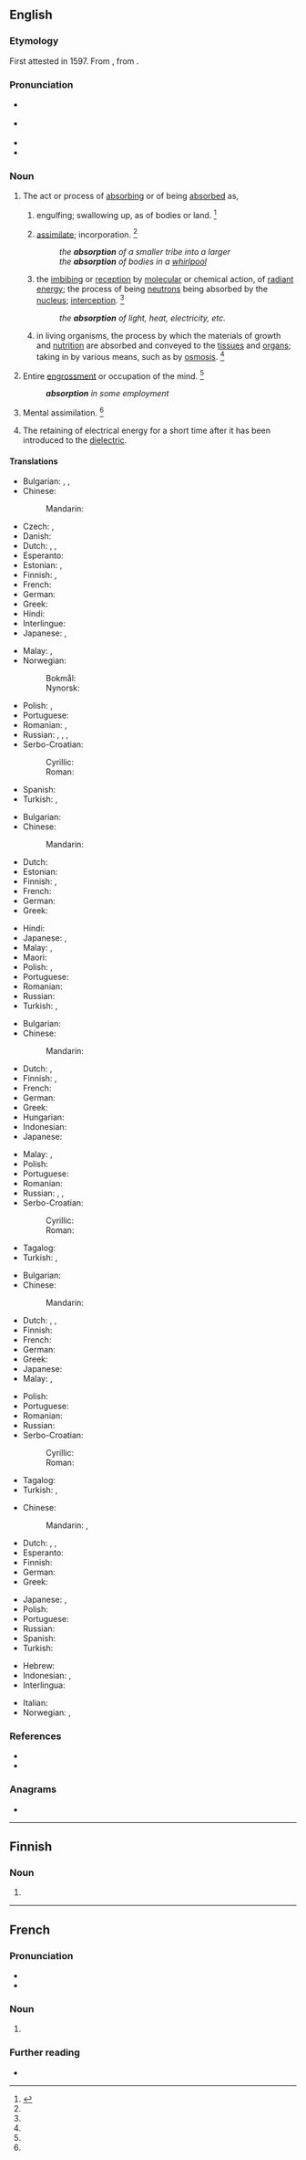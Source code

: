 {{also|Absorption}}
==English==

===Etymology===
First attested in 1597. From {{der|en|la|absorptiō||a sucking in}}, from {{m|la|absorbeō||absorb}}.

===Pronunciation===
* {{a|UK}} {{IPA|en|/əbˈzɔːp.ʃn̩/|/əbˈsɔːp.ʃn̩/}}
* {{a|US}} {{IPA|en|/æbˈsɔɹp.ʃn̩/|/æbˈzɔɹp.ʃn̩/|/əbˈzɔɹp.ʃn̩/|/əbˈsɔɹp.ʃn̩/}}
* {{audio|en|en-us-absorption.ogg|Audio (US)}}
* {{hyphenation|en|ab|sorp|tion}}

===Noun===
{{en-noun|~}}

# The act or process of [[absorbing]] or of being [[absorbed]] as,
## {{lb|en|obsolete}} engulfing; swallowing up, as of bodies or land. {{defdate|Attested from the late 16<sup>th</sup> century until the mid 18<sup>th</sup> century.}}<ref name=SOED>{{R:SOED5|page=9}}</ref>
## [[assimilate]]; incorporation. {{defdate|First attested in the mid 18<sup>th</sup> century.}}<ref name=SOED/>
##: ''the '''absorption''' of a smaller tribe into a larger''
##: ''the '''absorption''' of bodies in a [[whirlpool]]''
## {{lb|en|chemistry|physics}} the [[imbibing]] or [[reception]] by [[molecular]] or chemical action, of [[radiant]] [[energy]]; the process of being [[neutron]]s being absorbed by the [[nucleus]]; [[interception]]. {{defdate|First attested in the mid 18<sup>th</sup> century.}}<ref name=SOED/>
##: ''the '''absorption''' of light, heat, electricity, etc.''
## {{lb|en|physiology}} in living organisms, the process by which the materials of growth and [[nutrition]] are absorbed and conveyed to the [[tissue]]s and [[organ]]s; taking in by various means, such as by [[osmosis]]. {{defdate|First attested in the mid 18<sup>th</sup> century.}}<ref name=SOED/>
# Entire [[engrossment]] or occupation of the mind. {{defdate|First attested in the mid 19<sup>th</sup> century.}}<ref name=SOED/>
#: '''''absorption''' in some employment''
# Mental assimilation. {{defdate|First attested in the mid 20<sup>th</sup> century.}}<ref name=SOED/>
# {{lb|en|electrical engineering}} The retaining of electrical energy for a short time after it has been introduced to the [[dielectric]].

====Translations====
{{trans-top|act or process of absorbing or sucking in anything}}
* Bulgarian: {{t+|bg|абсо́рбция|f}}, {{t+|bg|поглъщане}}, {{t+|bg|всмукване}}
* Chinese:
*: Mandarin: {{t+|cmn|吸收|tr=xīshōu|sc=Hani}}
* Czech: {{t|cs|absorpce|f}}, {{t|cs|vstřebání|n}}
* Danish: {{t|da|absorbering|c}}
* Dutch: {{t+|nl|absorptie|f}}, {{t|nl|opzuiging|m}},
* Esperanto: {{t|eo|absorbo}}
* Estonian: {{t|et|imendumine}}, {{t|et|neeldumine}}
* Finnish: {{t+|fi|imeyttäminen}}, {{t|fi|sulauttaminen}}
* French: {{t+|fr|absorption|f}}
* German: {{t+|de|Absorption|f}}
* Greek: {{t+|el|απορρόφηση|f}}
* Hindi: {{t|hi|अवशोषण|m}}
* Interlingue: {{t|ie|absorption}}
* Japanese: {{t+|ja|吸収|tr=きゅうしゅう, kyūshū}}, {{t|ja|吸い込み|tr=suikomi}}
{{trans-mid}}
* Malay: {{t|ms|absorpsi}}, {{t|ms|penyerapan}}
* Norwegian:
*: Bokmål: {{t+|nb|absorpsjon|m}}
*: Nynorsk: {{t|nn|absorpsjon|m}}
* Polish: {{t+|pl|absorpcja|f}}, {{t+|pl|pochłanianie|n}}
* Portuguese: {{t+|pt|absorção|f}}
* Romanian: {{t+|ro|absorbire|f}}, {{t+|ro|absorbție|f}}
* Russian: {{t+|ru|вса́сывание|n}}, {{t+|ru|впи́тывание|n}}, {{t+|ru|поглоще́ние|n}}, {{t+|ru|абсо́рбция|f}}
* Serbo-Croatian:
*: Cyrillic: {{t|sh|апсорпција|f|sc=Cyrl}}
*: Roman: {{t+|sh|apsorpcija|f}}
* Spanish: {{t+|es|absorción|f}}
* Turkish: {{t+|tr|absorpsiyon}}, {{t+|tr|soğurma}}
{{trans-bottom}}

{{trans-top|act or process of being absorbed and made to disappear}}
* Bulgarian: {{t+|bg|абсо́рбция|f}}
* Chinese:
*: Mandarin: {{t+|cmn|吸收|tr=xīshōu|sc=Hani}}
* Dutch: {{t+|nl|absorptie|f}}  {{t+|nl|incorporatie|f}}
* Estonian: {{t|et|neeldumine}}
* Finnish: {{t+|fi|imeytyminen}}, {{t+|fi|sulautuminen}}
* French: {{t+|fr|absorption|f}}
* German: {{t+|de|Absorption|f}}
* Greek: {{t+|el|απορρόφηση|f}}
{{trans-mid}}
* Hindi: {{t|hi|अवशोषण|m}}
* Japanese: {{t+|ja|吸収|tr=きゅうしゅう, kyūshū}}, {{t+|ja|併合|tr=heigō}}
* Malay: {{t|ms|absorpsi}}, {{t|ms|penyerapan}}
* Maori: {{t|mi|mitikanga}}
* Polish: {{t+|pl|absorbowanie|n}}, {{t+|pl|pochłanianie|n}}
* Portuguese: {{t+|pt|absorção|f}}
* Romanian: {{t+|ro|absorbție|f}}
* Russian: {{t+|ru|поглоще́ние|n}}
* Turkish: {{t+|tr|absorpsiyon}}, {{t+|tr|soğurma}}
{{trans-bottom}}

{{trans-top|chemistry, physics: imbibing or reception by molecular or chemical action}}
* Bulgarian: {{t+|bg|абсо́рбция|f}}
* Chinese:
*: Mandarin: {{t+|cmn|吸收|tr=xīshōu|sc=Hani}}
* Dutch: {{t+|nl|absorptie|f}}, {{t|nl|endosmose|f}}
* Finnish: {{t+|fi|absorptio}}, {{t+|fi|imeytyminen}}
* French: {{t+|fr|absorption|f}}
* German: {{t+|de|Absorption|f}}
* Greek: {{t+|el|απορρόφηση|f}}
* Hungarian: {{t+|hu|abszorpció}}
* Indonesian: {{t+|id|penyerapan}}
* Japanese: {{t+|ja|吸収|tr=きゅうしゅう, kyūshū}}
{{trans-mid}}
* Malay: {{t|ms|absorpsi}}, {{t|ms|penyerapan}}
* Polish: {{t+|pl|absorpcja|f}}
* Portuguese: {{t+|pt|absorção|f}}
* Romanian: {{t+|ro|absorbție|f}}
* Russian: {{t+|ru|впи́тывание|n}}, {{t+|ru|поглоще́ние|n}}, {{t+|ru|абсо́рбция|f}}
* Serbo-Croatian:
*: Cyrillic: {{t|sh|апсорпција|f|sc=Cyrl}}
*: Roman: {{t+|sh|apsorpcija|f}}
* Tagalog: {{t|tl|pagsigom}}
* Turkish: {{t+|tr|absorpsiyon}}, {{t+|tr|soğurma}}
{{trans-bottom}}

{{trans-top|physiology: process by which the materials of growth and nutrition are absorbed}}
* Bulgarian: {{t+|bg|абсо́рбция|f}}
* Chinese:
*: Mandarin: {{t+|cmn|吸收|tr=xīshōu|sc=Hani}}
* Dutch: {{t+|nl|absorptie|f}}, {{t+|nl|opname|f}}, {{t+|nl|incorporatie|f}}
* Finnish: {{t+|fi|imeytyminen}}
* French: {{t+|fr|absorption|f}}
* German: {{t+|de|Absorption|f}}
* Greek: {{t+|el|απορρόφηση|f}}
* Japanese: {{t+|ja|吸収|tr=きゅうしゅう, kyūshū}}
* Malay: {{t|ms|absorpsi}}, {{t|ms|penyerapan}}
{{trans-mid}}
* Polish: {{t+|pl|przyswajanie|n}}
* Portuguese: {{t+|pt|absorção|f}}
* Romanian: {{t+|ro|absorbție|f}}
* Russian: {{t+|ru|абсо́рбция|f}}
* Serbo-Croatian:
*: Cyrillic: {{t|sh|апсорпција|f|sc=Cyrl}}
*: Roman: {{t+|sh|apsorpcija|f}}
* Tagalog: {{t|tl|pagsigom}}
* Turkish: {{t+|tr|absorpsiyon}}, {{t+|tr|soğurma}}
{{trans-bottom}}

{{trans-top|entire occupation of the mind}}
* Chinese:
*: Mandarin: {{t+|cmn|全神貫注|sc=Hani}}, {{t+check|cmn|全神贯注|tr=quánshénguànzhù|sc=Hani}}
* Dutch: {{t|nl|het verdiept zijn in|n}}, {{t|nl|mentale concentratie|m}}, {{t|nl|het opgaan in|n}}
* Esperanto: {{t|eo|absorbo}}
* Finnish: {{t|fi|uppoutuminen}}
* German: {{t+|de|Vertiefung|f}}
* Greek: {{t+|el|απορρόφηση|f}}
{{trans-mid}}
* Japanese: {{t+|ja|没頭|tr=bottō}}, {{t+|ja|夢中|tr=muchū}}
* Polish: {{t|pl|zaabsorbowanie|n}}
* Portuguese: {{t+|pt|concentração|f}}
* Russian: {{t+|ru|поглощённость|f}}
* Spanish: {{t+|es|concentración|f}}
* Turkish: {{t+|tr|eğilme}}
{{trans-bottom}}

{{checktrans-top}}
* Hebrew: {{t-check|he|קליטה|tr=qlit'a|sc=Hebr}}
* Indonesian: {{t+check|id|absorpsi}}, {{t+check|id|serap|alt=penyerapan}}
* Interlingua: {{t-check|ia|absorption}}
{{trans-mid}}
* Italian: {{t+check|it|assorbimento|m}}
* Norwegian: {{t+check|no|inn-}}, {{t-check|no|oppsuging}}
{{trans-bottom}}

===References===
<references/>
* {{R:Century 1911}}
* {{R:Webster 1913}}

===Anagrams===
* {{anagrams|en|a=abinooprst|probations}}

----

==Finnish==

===Noun===
{{head|fi|noun form}}

# {{infl of|fi|absorptio||gen|s}}

----

==French==
{{wikipedia|lang=fr}}

===Pronunciation===
* {{fr-IPA}}
* {{audio|fr|Fr-absorption.ogg|Audio}}

===Noun===
{{fr-noun|f}}

# {{l|en|absorption}}

===Further reading===
* {{R:TLFi}}